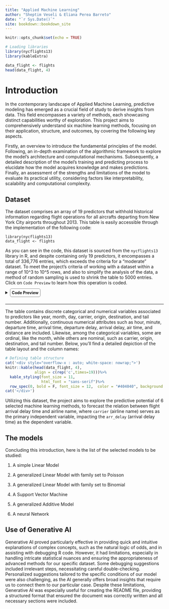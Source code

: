 ---
title: "Applied Machine Learning"
author: "Sheptim Veseli & Eliana Perea Barreto"
date: "`r Sys.Date()`"
site: bookdown::bookdown_site
---

```{r setup, include=FALSE}
knitr::opts_chunk$set(echo = TRUE)
```

```{r enviroment, message=FALSE, warning=FALSE, include=FALSE}
# Loading libraries 
library(nycflights13)
library(kableExtra)
```

```{r working_data, warning=FALSE, cache=TRUE, include=FALSE}
data_flight <- flights 
head(data_flight, 4)
```

# Introduction

In the contemporary landscape of Applied Machine Learning, predictive modeling has emerged as a crucial field of study to derive insights from data. This field encompasses a variety of methods, each showcasing distinct capabilities worthy of exploration. This project aims to comprehensively understand six machine learning methods, focusing on their application, structure, and outcomes, by covering the following key aspects.

Firstly, an overview to introduce the fundamental principles of the model. Following, an in-depth examination of the algorithmic framework to explore the model's architecture and computational mechanisms. Subsequently, a detailed description of the model's training and predicting process to elucidate how the model acquires knowledge and makes predictions. Finally, an assessment of the strengths and limitations of the model to evaluate its practical utility, considering factors like interpretability, scalability and computational complexity.

## Dataset

The dataset comprises an array of 19 predictors that withhold historical information regarding flight operations for all aircrafts departing from New York City airports throughout 2013. This table is easily accessible through the implementation of the following code:

```         
library(nycflights13)
data_flight <- flights 
```

As you can see in the code, this dataset is sourced from the `nycflights13` library in R, and despite containing only 19 predictors, it encompasses a total of 336,776 entries, which exceeds the criteria for a "moderate" dataset. To meet the project's criteria of working with a dataset within a range of 10\^3 to 10\^5 rows, and also to simplify the analysis of the data, a method of random sampling is used to shrink the table to 5000 entries. Click on `Code Preview` to learn how this operation is coded.

<details>

`<summary><b style="font-size:90%; border: 1px solid gray; border-radius: 5px; padding: 5px;`{=html} `">`{=html}Code Preview </b>

</summary>

```         
# Set random seed to ensure reproducibility.
set.seed(123)

# Randomly select 5000 row indices and use them to subset original data.
selected_indices <- sample(1:nrow(data_flight), 5000, replace = FALSE)
data_flight <- data_flight[selected_indices, ]
```

</details>

------------------------------------------------------------------------

The table contains discrete categorical and numerical variables associated to predictors like year, month, day, carrier, origin, destination, and tail number. Additionally, continuous numerical attributes such as hour, minute, departure time, arrival time, departure delay, arrival delay, air time, and distance are included. Likewise, among the categorical variables, some are ordinal, like the month, while others are nominal, such as carrier, origin, destination, and tail number. Below, you'll find a detailed depiction of the table layout and the column names:

```{r flight_table, echo=FALSE, results='asis'}

# Defining table structure
cat('<div style="overflow-x : auto; white-space: nowrap;">')
knitr::kable(head(data_flight, 4), 
             align = c(rep('c',times=19)))%>%
  kable_styling(font_size = 11, 
                html_font = "sans-serif")%>%
  row_spec(0, bold = F, font_size = 12,  color = "#404040", background = "#F7F7F7")
cat('</div>')
```

Utilizing this dataset, the project aims to explore the predictive potential of 6 selected machine learning methods, to forecast the relation between flight arrival delay time and airline name, where `carrier` (airline name) serves as the primary independent variable, impacting the `arr_delay` (arrival delay time) as the dependent variable.

## The models

Concluding this introduction, here is the list of the selected models to be studied:

1.  A simple Linear Model

2.  A generalized Linear Model with family set to Poisson

3.  A generalized Linear Model with family set to Binomial

4.  A Support Vector Machine

5.  A generalized Additive Model

6.  A neural Network

## Use of Generative AI

Generative AI proved particularly effective in providing quick and intuitive explanations of complex concepts, such as the natural logic of odds, and in assisting with debugging R code. However, it had limitations, especially in handling intricate statistical nuances and ensuring the appropriateness of advanced methods for our specific dataset. Some debugging suggestions included irrelevant steps, necessitating careful double-checking. Personalized suggestions tailored to the specific conditions of our model were also challenging, as the AI generally offers broad insights that require us to connect them to our particular case. Despite these limitations, Generative AI was especially useful for creating the README file, providing a structured format that ensured the document was correctly written and all necessary sections were included.
